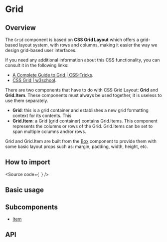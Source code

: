 

<Meta of={Stories} />

# Grid

## Overview

The `Grid` component is based on **CSS Grid Layout** which offers a grid-based
layout system, with rows and columns, making it easier the way we design
grid-based user interfaces.

If you need any additional information about this CSS functionality, you can
consult it in the following links:

- [A Complete Guide to Grid | CSS-Tricks](https://css-tricks.com/snippets/css/complete-guide-grid/).
- [CSS Grid | w3school](https://www.w3schools.com/css/css_grid.asp).

There are two components that have to do with CSS Grid Layout: **Grid** and
**Grid.Item**. These components must always be used together, it is useless to
use them separately.

- **Grid**: this is a grid container and establishes a new grid formatting
  context for its contents. This
- **Grid.Item**: a Grid (grid container) contains Grid.Items. This component
  represents the columns or rows of the Grid. Grid.Items can be set to span
  multiple columns and/or rows.

Grid and Grid.Item are built from the
[Box](/?path=/docs/public-atoms-box--box) component to provide them with some
basic layout props such as: margin, padding, width, height, etc.

## How to import

<Source
  code={`
`}
/>

## Basic usage

<Canvas of={Stories.Base} />

## Subcomponents

- [Item](?path=/story/components-core-layout-grid-subcomponents--docs#item)

## API

<ArgTypes of={Stories} />
